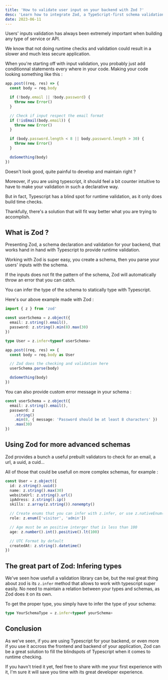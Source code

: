 ```yaml
---
title: 'How to validate user input on your backend with Zod ?'
desc: 'Learn how to integrate Zod, a TypeScript-first schema validation for your backend'
date: 2023-06-11
---
```


Users' inputs validation has always been extremely important when building any type of service or API.

We know that not doing runtime checks and validation could result in a slower and much less secure application.

When you're starting off with input validation, you probably just add conditionnal statements every where in your code.
Making your code looking something like this :

```js
app.post((req, res) => {
  const body = req.body

  if (!body.email || !body.password) {
    throw new Error()
  }

  // Check if input respect the email format
  if (!isEmail(body.email)) {
    throw new Error()
  }

  if (body.password.length < 8 || body.password.length > 30) {
    throw new Error()
  }

  doSomething(body)
})
```

Doesn't look good, quite painful to develop and maintain right ?

Moreover, if you are using typescript, it should feel a bit counter intuitive to have to make your validation in such a declarative way.

But in fact, Typescript has a blind spot for runtime validation, as it only does build time checks.

Thankfully, there's a solution that will fit way better what you are trying to accomplish.

## What is Zod ?

Presenting Zod, a schema declaration and validation for your backend, that works hand in hand with Typescript to provide runtime validation.

Working with Zod is super easy, you create a schema, then you parse your users' inputs with the schema.

If the inputs does not fit the pattern of the schema, Zod will automatically throw an error that you can catch.

You can infer the type of the schema to statically type with Typescript.

Here's our above example made with Zod :

```ts
import { z } from 'zod'

const userSchema = z.object({
  email: z.string().email(),
  password: z.string().min(8).max(30)
})

type User = z.infer<typeof userSchema>

app.post((req, res) => {
  const body = req.body as User

  // Zod does the checking and validation here
  userSchema.parse(body)

  doSomething(body)
})
```

You can also provide custom error message in your schema :

```ts
const userSchema = z.object({
  email: z.string().email(),
  password: z
    .string()
    .min(8, { message: 'Password should be at least 8 characters' })
    .max(30)
})
```

## Using Zod for more advanced schemas

Zod provides a bunch a useful prebuilt validators to check for an email, a url, a uuid, a cuid...

All of those that could be usefull on more complex schemas, for example :

```ts
const User = z.object({
  id: z.string().uuid()
  name: z.string().max(30)
  websiteUrl: z.string().url()
  ipAdress: z.string().ip()
  skills: z.array(z.string()).nonempty()

  // Create enums that you can infer with z.infer, or use z.nativeEnum() for external libs
  role: z.enum(['visitor', 'admin'])

  // Age must be an positive interger that is less than 100
  age: z.number().int().positive().lt(100)

  // UTC Format by default
  createdAt: z.string().datetime()
})
```

## The great part of Zod: Infering types

We've seen how usefull a validation library can be, but the real great thing about zod is its `z.infer` method that allows to work with typescript super easily. No need to maintain a relation between your types and schemas, as Zod does it on its own.

To get the proper type, you simply have to infer the type of your schema:

```ts
type YourSchemaType = z.infer<typeof yourSchema>
```

## Conclusion

As we've seen, if you are using Typescript for your backend, or even more if you use it accross the frontend and backend of your application, Zod can be a great solution to fill the blindspots of Typescript when it comes to runtime checking.

If you havn't tried it yet, feel free to share with me your first experience with it, I'm sure it will save you time with its great developer experience.
